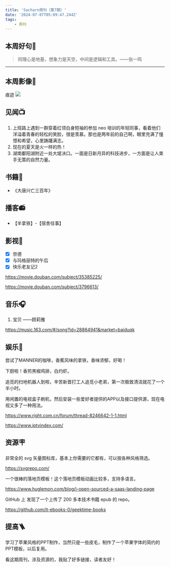 ```yaml
---
title: 'Sacharn周刊（第7期）'
date: '2024-07-07T05:09:47.244Z'
tags: 
    - 周刊
---
```

## 本周好句📃

> 同理心是地基，想象力是天空，中间是逻辑和工具。——张一鸣

---

## 本周影像📸

痕迹
![](/images/weiji.jpg)
## 见闻📺

1. 上班路上遇到一群穿着红领白身短袖的参加 neo 培训的年轻同事，看着他们洋溢着青春的轻松的笑脸，很是羡慕。那也是两年前的自己啊，眼里充满了憧憬和希望，心里踌躇满志。
2. 现在的夏天是火一样的热！
3. 湖南鄱阳湖附近一处大堤决口。一面是日新月异的科技进步，一方面是让人束手无策的自然力量。

## 书籍📔

- 《大唐兴亡三百年》

## 播客📻

- 【半拿铁】-【宿舍往事】

## 影视🎥

- [x] 奈德  
- [x] 与玛格丽特的午后  
- [x] 快乐老友记2

https://movie.douban.com/subject/35385225/

https://movie.douban.com/subject/3796613/

## 音乐🎧

1. 宝贝   ——顾莉雅

https://music.163.com/#/song?id=28864941&market=baiduqk

## 娱乐🫧

尝试了MANNER的咖啡，香蕉风味的拿铁，香味浓郁，好喝！

下厨啦！香煎黑椒鸡排，白灼虾。

追觅的扫地机器人到啦，辛苦新晋打工人追觅小老弟，第一次极致清洁就花了一个半小时。

用闲置的电视盒子刷机，然后安装一些爱好者提供的APP以及接口提供源，现在电视又多了一种用法。

https://www.right.com.cn/forum/thread-8246642-1-1.html

https://www.iptvindex.com/


## 资源🪧

 非常全的 svg 矢量图标库，基本上你需要的它都有，可以按各种风格筛选。

 https://svgrepo.com/

 一个很棒的落地页模板！这个落地页模板动画比较多，支持多语言。
 
 https://www.huglemon.com/blog/i-open-sourced-a-saas-landing-page

 GitHub 上 发现了一个上传了 200 多本技术书籍 epub 的 repo。

 https://github.com/it-ebooks-0/geektime-books

## 提高🪜

学习了苹果风格的PPT制作，当然只是一些皮毛，制作了一个苹果字体的简约的PPT模板，以后复用。

看这期周刊，涉及资源的，我贴了好多链接，读者友好！